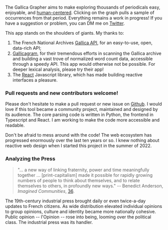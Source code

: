 The Gallica Grapher aims to make exploring thousands of periodicals easy, enjoyable, and [human-centered](https://en.wikipedia.org/wiki/Human-centered_design). Clicking on the graph pulls a sample of occurrences from that period. Everything remains a work in progress!
If you have a suggestion or problem, you can DM me on [Twitter](https://twitter.com/WillGleason9).

This app stands on the shoulders of giants. My thanks to:

1. The French National Archives [Gallica API](https://api.bnf.fr/fr/api-document-de-gallica), for an easy-to-use, open, data-rich API;
2. [Gallicagram](https://shiny.ens-paris-saclay.fr/app/gallicagram), for their tremendous efforts in scanning the Gallica archive and building a vast trove of normalized word count data, accessible through a speedy API. This app would otherwise not be possible. For deeper lexical analysis, please try their app!
3. The [React](https://react.dev/) Javascript library, which has made building reactive interfaces a pleasure.

### Pull requests and new contributors welcome!

Please don't hesitate to make a pull request or new issue on [Github](https://github.com/gleasonw/gallica-grapher). I would love if this tool became a community project, maintained and designed by its audience. The core parsing code is written in Python, the frontend in Typescript and React. I am working to make the code more accessible and readable.

Don't be afraid to mess around with the code! The web ecosystem has progressed enormously over the last ten years or so. I knew nothing about reactive web design when I started this project in the summer of 2022.

### Analyzing the Press

> "... a new way of linking fraternity, power and time meaningfully together ... [print-capitalism] made it possible for
> rapidly growing numbers of people to think about themselves, and to
> relate themselves to others, in profoundly new ways."
> -- Benedict Anderson, _Imagined Communities_, [36](https://is.muni.cz/el/1423/jaro2016/SOC757/um/61816961/Benedict_Anderson_Imagined_Communities.pdf).

The 19th-century industrial press brought daily or even twice-a-day updates to French citizens. As wide distribution elevated individual opinions to group opinions, culture and identity became more nationally cohesive. Public opinion -- l'Opinion -- rose into being, looming over the political class. The industrial press was its handler.
